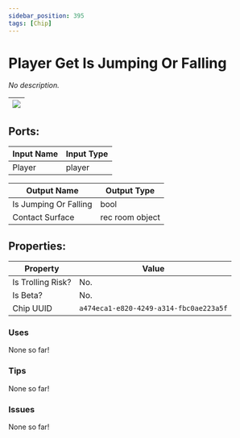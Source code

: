 ```yaml
---
sidebar_position: 395
tags: [Chip]
---
```


# Player Get Is Jumping Or Falling


*No description.*

| ![](https://images-ext-2.discordapp.net/external/MPmIaQzlEPmgGWlgi-WxBBXt0Bjv_zWPkg1y1f_sy3s/https/www.recroomcircuits.com/image/circuit/absolute-value?width=206&height=108) |
|-----|

## Ports:

| Input Name | Input Type |
|-----------|-----------|
| Player | player |

| Output Name | Output Type |
|-----------|-----------|
| Is Jumping Or Falling | bool |
| Contact Surface | rec room object |

## Properties:

| Property  | Value |
|-------------------|-----------|
| Is Trolling Risk? | No. |
| Is Beta? | No. |
| Chip UUID | `a474eca1-e820-4249-a314-fbc0ae223a5f` |

### Uses

None so far!

### Tips

None so far!

### Issues

None so far!